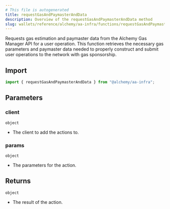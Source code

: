 ```yaml
---
# This file is autogenerated
title: requestGasAndPaymasterAndData
description: Overview of the requestGasAndPaymasterAndData method
slug: wallets/reference/alchemy/aa-infra/functions/requestGasAndPaymasterAndData
---
```


Requests gas estimation and paymaster data from the Alchemy Gas Manager API for a user operation.
This function retrieves the necessary gas parameters and paymaster data needed to properly construct and submit
user operations to the network with gas sponsorship.

## Import

```ts
import { requestGasAndPaymasterAndData } from "@alchemy/aa-infra";
```

## Parameters

### client

`object`

- The client to add the actions to.

### params

`object`

- The parameters for the action.

## Returns

`object`

- The result of the action.

